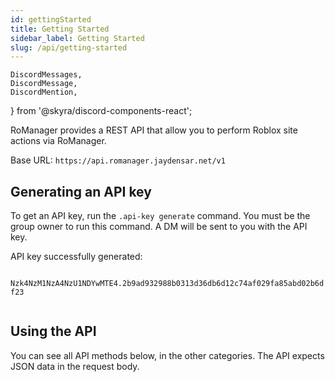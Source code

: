 ```yaml
---
id: gettingStarted
title: Getting Started
sidebar_label: Getting Started
slug: /api/getting-started
---
```


	DiscordMessages,
	DiscordMessage,
	DiscordMention,
} from '@skyra/discord-components-react';

RoManager provides a REST API that allow you to perform Roblox site actions via RoManager.

Base URL: `https://api.romanager.jaydensar.net/v1`

## Generating an API key

To get an API key, run the `.api-key generate` command. You must be the group owner to run this command. A DM will be sent to you with the API key.

<DiscordMessages>
	<DiscordMessage
		author="RoManager"
		verified={true}
		bot={true}
		avatar="https://cdn.discordapp.com/avatars/738035113815834746/73b40ea86f581b9afec7baf83ac38a65.png"
	>
		API key successfully generated:
		<br />
		<code class="discord-codeblock">
			Nzk4NzM1NzA4NzU1NDYwMTE4.2b9ad932988b0313d36db6d12c74af029fa85abd02b6df23
		</code>
	</DiscordMessage>
</DiscordMessages>

## Using the API

You can see all API methods below, in the other categories. The API expects JSON data in the request body.
